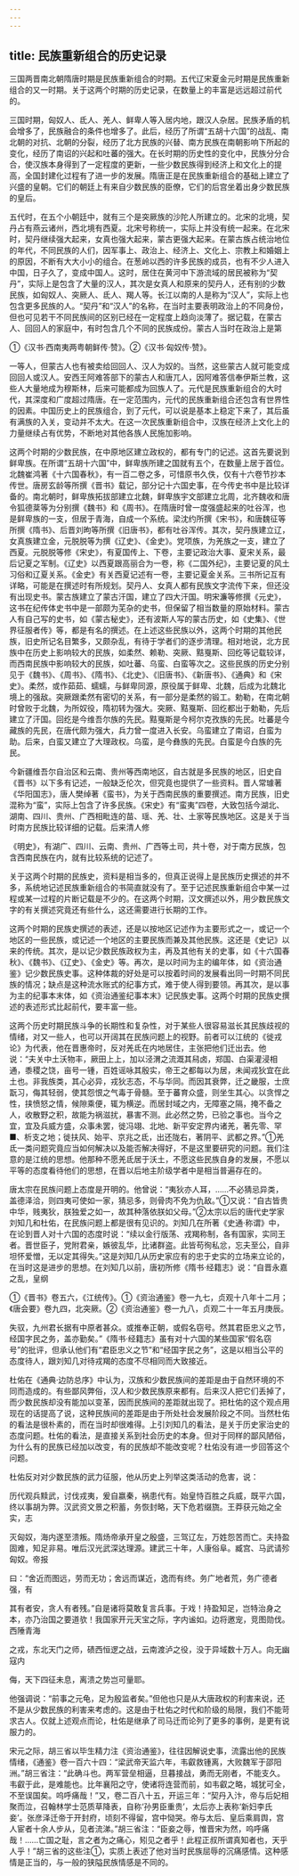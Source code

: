 ```yaml
---
---
---
```

title: 民族重新组合的历史记录
---



三国两晋南北朝隋唐时期是民族重新组合的时期。五代辽宋夏金元时期是民族重新组合的又一时期。关于这两个时期的历史记录，在数量上的丰富是远远超过前代的。

三国时期，匈奴人、氐人、羌人、鲜卑人等入居内地，跟汉人杂居。民族矛盾的机会增多了，民族融合的条件也增多了。此后，经历了所谓“五胡十六国”的战乱、南北朝的对抗、北朝的分裂，经历了北方民族的兴替、南方民族在南朝影响下所起的变化，经历了南诏的兴起和吐蕃的强大。在长时期的历史性的变化中，民族分分合合，使汉族本身得到了一定程度的更新，一些少数民族得到经济上和文化上的提高，全国封建化过程有了进一步的发展。隋唐正是在民族重新组合的基础上建立了兴盛的皇朝。它们的朝廷上有来自少数民族的臣僚，它们的后宫坐着出身少数民族的皇后。

五代时，在五个小朝廷中，就有三个是突厥族的沙陀人所建立的。北宋的北境，契丹占有燕云诸州，西北境有西夏。北宋号称统一，实际上并没有统一起来。在北宋时，契丹继续强大起来，女真也强大起来，蒙古更强大起来。在蒙古族占统治地位的年代，不同民族的人们，因军事上、政治上、经济上、文化上、宗教上和婚姻上的原因，不断有大大小小的组合。在葱岭以西的许多民族的成员，也有不少人进入中国，日子久了，变成中国人。这时，居住在黄河中下游流域的居民被称为“契丹”，实际上是包含了大量的汉人，其次是女真人和原来的契丹人，还有别的少数民族，如匈奴人、突厥人、氐人、羯人等。长江以南的人是称为“汉人”，实际上也包含更多民族的人。“契丹”和“汉人”的名称，在当时主要表明政治上的不同身份，但也可见若干不同民族间的区别已经在一定程度上趋向淡薄了。据记载，在蒙古人、回回人的家庭中，有时包含几个不同的民族成份。蒙古人当时在政治上是第

①《汉书·西南夷两粤朝鲜传·赞》。②《汉书·匈奴传·赞》。

一等人，但蒙古人也有被卖给回回人、汉人为奴的。当然，这些蒙古人就可能变成回回人或汉人。安西王阿难答部下的蒙古人和唐兀人，因阿难答信奉伊斯兰教，这些人大量地成为穆斯林，后来可能都成为回族人了。元代是民族重新组合的大时代，其深度和广度超过隋唐。在一定范围内，元代的民族重新组合还包含有世界性的因素。中国历史上的民族组合，到了元代，可以说是基本上稳定下来了，其后虽有满族的入关，变动并不太大。在这一次民族重新组合中，汉族在经济上文化上的力量继续占有优势，不断地对其他各族人民施加影响。

这两个时期的少数民族，在中原地区建立政权的，都有专门的记述。这首先要说到鲜卑族。在所谓“五胡十六国”中，鲜卑族所建之国就有五个，在数量上居于首位。北魏崔鸿著《十六国春秋》，有一百二卷之多，可惜原书久佚，仅有十六卷节抄本传世。唐房玄龄等所撰《晋书》载记，部分记十六国史事，在今传史书中是比较详备的。南北朝时，鲜卑族拓拔部建立北魏，鲜卑族宇文部建立北周，北齐魏收和唐令狐德棻等为分别撰《魏书》和《周书》。在隋唐时曾一度强盛起来的吐谷浑，也是鲜卑族的一支，但居于青海，自成一个系统。梁沈约所撰《宋书》，和唐魏征等所撰《隋书》、后晋刘昫等所撰《旧唐书》，都有吐谷浑传。其次，契丹族建立辽，女真族建立金，元脱脱等为撰《辽史》、《金史》。党项族，为羌族之一支，建立了西夏。元脱脱等修《宋史》，有夏国传上、下卷，主要记政治大事、夏宋关系，最后记夏之军制。《辽史》以西夏跟高丽合为一卷，称《二国外纪》，主要记夏的风土习俗和辽夏关系。《金史》有关西夏记述有一卷，主要记夏金关系。三书所记互有详略，可能是在撰述时有所规划。契丹人、女真人都有民族文字流传下来，但还没有出现史书。蒙古族建立了蒙古汗国，建立了四大汗国。明宋濂等修撰《元史》，这书在纪传体史书中是一部颇为芜杂的史书，但保留了相当数量的原始材料。蒙古人有自己写的史书，如《蒙古秘史》，还有波斯人写的蒙古历史，如《史集》、《世界征服者传》等，都是有名的撰述。在上述这些民族以外，这两个时期的其他民族，旧史所记名目繁多，又颇杂乱，有待于学者们的逐步清理。相对地说，北方民族中在历史上影响较大的民族，如柔然、赖勒、突厥、黠戛斯、回纥等记载较详，而西南民族中影响较大的民族，如吐蕃、乌蛮、白蛮等次之。这些民族的历史分别见于《魏书》、《周书》、《隋书》、《北史》、《旧唐书》、《新唐书》、《通典》和《宋史》。柔然，或作茹茹、蠕蠕，与鲜卑同源，原役属于鲜卑、北魏，后成为北魏北境上的强敌。突厥跟柔然有密切的关系，有一部分是柔然的锻工。勅勒，在南北朝时曾败于北魏，为所奴役，隋初转为强大。突厥、黠戛斯、回纥都出于勅勒，先后建立了汗国。回纥是今维吾尔族的先民。黠戛斯是今柯尔克孜族的先民。吐蕃是今藏族的先民，在唐代颇为强大，兵力曾一度进入长安。乌蛮建立了南诏，白蛮为助。后来，白蛮又建立了大理政权。乌蛮，是今彝族的先民。白蛮是今白族的先民。

今新疆维吾尔自治区和云南、贵州等西南地区，自古就是多民族的地区，旧史自《晋书》以下多有记述，一般缺乏伦次，但究竟也提供了一些资料。晋人常璩著《华阳国志》，唐人樊绰著《蛮书》，为关于西南民族的重要撰述。南方民族，旧史混称为“蛮”，实际上包含了许多民族。《宋史》有“蛮夷”四卷，大致包括今湖北、湖南、四川、贵州、广西相毗连的苗、瑶、羌、壮、土家等民族地区。这是关于当时南方民族比较详细的记载。后来清人修

《明史》，有湖广、四川、云南、贵州、广西等土司，共十卷，对于南方民族，包含西南民族在内，就有比较系统的记述了。

关于这两个时期的民族史，资料是相当多的，但真正说得上是民族历史撰述的并不多，系统地记述民族重新组合的书简直就没有了。至于记述民族重新组合中某一过程或某一过程的片断记载是不少的。在这两个时期，汉文撰述以外，用少数民族文字的有关撰述究竟还有些什么，这还需要进行长期的工作。

这两个时期的民族史撰述的表述，还是以按地区记述作为主要形式之一，或记一个地区的一些民族，或记述一个地区的主要民族而兼及其他民族。这还是《史记》以来的传统。其次，是以记少数民族政权为主，再及其他有关的史事，如《十六国春秋》、《魏书》、《辽史》、《金史》等。再次，是以时间为主的编年体，如《资治通鉴》记少数民族史事。这种体裁的好处是可以按着时间的发展看出同一时期不同民族的情况；缺点是这种流水账式的纪事方式，难于使人得到要领。再其次，是以事为主的纪事本末体，如《资治通鉴纪事本末》记民族史事。这两个时期的民族史撰述的表述形式比起前代，要丰富一些。

这两个历史时期民族斗争的长期性和复杂性，对于某些人很容易滋长其民族歧视的情绪，对又一些人，也可以开阔其在民族问题上的视野。前者可以江统的《徙戎论》为代表，他在晋惠帝时，反对羌氐在内地居住，主张把他们迁出去。他说：“夫关中土沃物丰，厥田上上，加以泾渭之流溉其舄卤，郑国、白渠灌浸相通，黍稷之饶，亩号一锺，百姓谣咏其殷实，帝王之都每以为居，未闻戎狄宜在此土也。非我族类，其心必异，戎狄志态，不与华同。而因其衰弊，迁之畿服，士庶翫习，侮其轻弱，使其怨恨之气毒于骨髓。至于蕃育众盛，则坐生其心。以贪悍之性，挟愤怒之情，候隙乘便，辄为横逆。而居封域之内，无障塞之隔，掩不备之人，收散野之积，故能为祸滋扰，暴害不测。此必然之势，已验之事也。当今之宜，宜及兵威方盛，众事未罢，徙冯翊、北地、新平安定界内诸羌，著先零、罕■、析支之地；徙扶风、始平、京兆之氐，出还陇右，著阴平、武都之界。”①羌氐一类问题究竟应当如何解决以及能否解决得好，不是这里要研究的问题。我们注意的是江统的思想。他那种不愿羌氐居于沃土，不愿这些民族自身的发展，不愿以平等的态度看待他们的思想，在晋以后地主阶级学者中是相当普遍存在的。

唐太宗在民族问题上态度是开明的。他曾说：“夷狄亦人耳，……不必猜忌异类，盖德泽洽，则四夷可使如一家，猜忌多，则骨肉不免为仇敌。”①又说：“自古皆贵中华，贱夷狄，朕独爱之如一，故其种落依朕如父母。”②太宗以后的唐代史学家刘知几和杜佑，在民族问题上都是很有见识的。刘知几在所著《史通·称谓》中，在论到晋人对十六国的态度时说：“续以金行版荡、戎羯称制，各有国家，实同王者。晋世臣子，党附君亲，嫉彼乱华，比诸群盗。此皆苟徇私忿，忘夫至公，自非坦怀爱憎，无以定其得失。”这是刘知几从历史家应有的忠于史实的立场来立论的，在当时这是进步的思想。在刘知几以前，唐初所修《隋书·经籍志》说：“自晋永嘉之乱，皇纲

①《晋书》卷五六，《江统传》。①《资治通鉴》卷一九七，贞观十八年十二月；《唐会要》卷九四，北突厥。②《资治通鉴》卷一九八，贞观二十一年五月庚辰。

失驭，九州君长据有中原者甚众。或推奉正朝，或假名窃号。然其君臣忠义之节，经国字民之务，盖亦勤矣。”《隋书·经籍志》虽有对十六国的某些国家“假名窃号”的批评，但承认他们有“君臣忠义之节”和“经国字民之务”，这是以相当公平的态度待人，跟刘知几对待戎羯的态度不尽相同而大致接近。

杜佑在《通典·边防总序》中认为，汉族和少数民族间的差距是由于自然环境的不同而造成的。有些鄙风弊俗，汉人和少数民族原来都有。后来汉人把它们丢掉了，而少数民族却没有能加以变革，因而民族间的差距就出现了。把杜佑的这个观点用现在的话提高了说，这种民族间的差距是由于所处社会发展阶段之不同。当然杜佑的看法是很朴素的，而在当时却很难得。上引刘知几的看法，是关于历史家治史的态度问题。杜佑的看法，是直接关系到社会历史的本身。但对于同样的鄙风陋俗，为什么有的民族已经加以改变，有的民族却不能改变呢？杜佑没有进一步回答这个问题。

杜佑反对对少数民族的武力征服，他从历史上列举这类活动的危害，说：

历代观兵黩武，讨伐戎夷，爰自嬴秦，祸患代有。始皇恃百胜之兵威，既平六国，终以事胡为弊。汉武资文景之积蓄，务恢封略，天下危若缀旒。王莽获元始之全实，志

灭匈奴，海内遂至溃叛。隋炀帝承开皇之殷盛，三驾辽左，万姓怨苦而亡。夫持盈固难，知足非易。唯后汉光武深达理源。建武三十年，人康俗阜。臧宫、马武请殄匈奴。帝报

曰：“舍近而图远，劳而无功；舍远而谋近，逸而有终。务广地者荒，务广德者强，有

其有者安，贪人有者残。”自是诸将莫敢复言兵事。于戏！持盈知足，岂特治身之本，亦乃治国之要道欤！我国家开元天宝之际，字内谧如。边将邀宠，竞图勋伐。西陲青海

之戎，东北天门之师，碛西恒逻之战，云南渡泸之役，没于异域数十万人。向无幽寇内

侮，天下四征未息，离溃之势岂可量耶。

他强调说：“前事之元龟，足为殷监者矣。”但他也只是从大唐政权的利害来说，还不是从少数民族的利害来考虑的。这是由于杜佑之时代和阶级的局限，我们不能苛求古人。仅就上述观点而论，杜佑是继承了司马迁而论列了更多的事例，是更有说服力的。

宋元之际，胡三省以毕生精力注《资治通鉴》，往往因解说史事，流露出他的民族情绪，《通鉴》卷一百六十四：“梁武帝天监六年，韦叡救锺离，大败魏军于邵阳洲。”胡三省注：“此确斗也。两军营垒相逼，旦暮接战，勇而无刚者，不能支久。韦叡于此，是难能也。比年襄阳之守，使诸将连营而前，如韦叡之略，城犹可全，不至误国矣。呜呼痛哉！”又，卷二百八十五，开运三年：“契丹入汴，帝与后妃相聚而泣，召翰林学士范质草降表，自称‘孙男臣重贵’，太后亦上表称‘新妇李氏妾’。张彦泽迁帝于开封府，顷刻不得留，宫中恸哭。帝与太后、皇后乘肩舆，宫人宦者十余人步从，见者流涕。”胡三省注：“臣妾之辱，惟晋宋为然，呜呼痛哉！……亡国之耻，言之者为之痛心，矧见之者乎！此程正叔所谓真知者也，天乎人乎！”胡三省的这些注①，实质上表述了他对当时民族屈辱的沉痛感情。这种感情是正当的，与一般的狭隘民族情感是不同的。